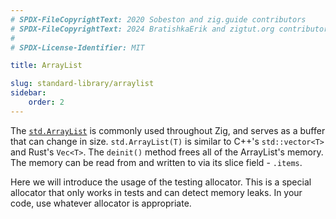 ```yaml
---
# SPDX-FileCopyrightText: 2020 Sobeston and zig.guide contributors
# SPDX-FileCopyrightText: 2024 BratishkaErik and zigtut.org contributors
#
# SPDX-License-Identifier: MIT

title: ArrayList

slug: standard-library/arraylist
sidebar:
    order: 2
---
```




The
[`std.ArrayList`](https://ziglang.org/documentation/master/std/#std.ArrayList)
is commonly used throughout Zig, and serves as a buffer that can change in
size. `std.ArrayList(T)` is similar to C++'s `std::vector<T>` and Rust's
`Vec<T>`. The `deinit()` method frees all of the ArrayList's memory. The memory
can be read from and written to via its slice field - `.items`.

Here we will introduce the usage of the testing allocator. This is a special
allocator that only works in tests and can detect memory leaks. In your code,
use whatever allocator is appropriate.

<Code code={ArrayList} collapse="1-3" lang="zig"/>
